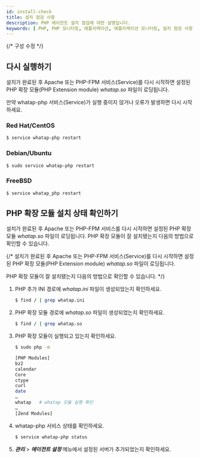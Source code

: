 ```yaml
---
id: install-check
title: 설치 점검 사항
description: PHP 에이전트 설치 점검에 대한 설명입니다.
keywords: [ PHP, PHP 모니터링, 애플리케이션, 애플리케이션 모니터링, 설치 점검 사항 ]
---
```

{/* 구성 수정 */}
## 다시 실행하기

설치가 완료된 후 Apache 또는 PHP-FPM 서비스(Service)를 다시 시작하면 설정된 PHP 확장 모듈(PHP Extension module) *whatap.so* 파일이 로딩됩니다.

만약 whatap-php 서비스(Service)가 실행 중이지 않거나 오류가 발생하면 다시 시작하세요.

### Red Hat/CentOS

```bash title=SH
$ service whatap-php restart
```

### Debian/Ubuntu

```bash title=SH
$ sudo service whatap-php restart
```

### FreeBSD

```bash title=SH
$ service whatap_php restart
```

## PHP 확장 모듈 설치 상태 확인하기

설치가 완료된 후 Apache 또는 PHP-FPM 서비스를 다시 시작하면 설정된 PHP 확장 모듈 *whatap.so* 파일이 로딩됩니다. PHP 확장 모듈이 잘 설치됐는지 다음의 방법으로 확인할 수 있습니다.

{/* 설치가 완료된 후 Apache 또는 PHP-FPM 서비스(Service)를 다시 시작하면 설정된 PHP 확장 모듈(PHP Extension module) *whatap.so* 파일이 로딩됩니다.

PHP 확장 모듈이 잘 설치됐는지 다음의 방법으로 확인할 수 있습니다. */}

1. PHP 추가 INI 경로에 *whatap.ini* 파일이 생성되었는지 확인하세요.

    ```bash title=SH
    $ find / | grep whatap.ini
    ```

1. PHP 확장 모듈 경로에 *whatap.so* 파일이 생성되었는지 확인하세요.

    ```bash title=SH
    $ find / | grep whatap.so
    ```

1. PHP 확장 모듈이 실행되고 있는지 확인하세요.

    ```bash title=SH
    $ sudo php -m

    [PHP Modules]
    bz2
    calendar
    Core
    ctype
    curl
    date
    …
    whatap   # whatap 모듈 실행 확인
    …
    [Zend Modules]
    ```

1. whatap-php 서비스 상태를 확인하세요.

    ```bash title=SH
    $ service whatap-php status
    ```

1. ***관리*** > ***에이전트 설정*** 메뉴에서 설정된 서버가 추가되었는지 확인하세요. 

    <ImgLang img='php-agent-list.png' />